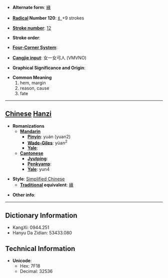 * '''Alternate form''': [[緣]]

* '''[[Wiktionary:Chinese radical index| Radical]] Number 120''': [[Wiktionary:Chinese radical index 纟|纟]]+9 strokes

* '''[[Wiktionary:Chinese total strokes index|Stroke number]]''': [[Wiktionary:Chinese total strokes index 12|12]]

* '''Stroke order''': 

* '''[[Wiktionary:Chinese four corner index|Four-Corner System]]''': 

* '''[[Wiktionary:Chinese Cangjie index|Cangjie input]]''': 女一女弓人 (VMVNO)

* '''Graphical Significance and Origin''': 

* '''Common Meaning'''
*#hem, margin
*# reason, cause
*# fate


----

== [[Chinese]] [[Hanzi]] ==

* '''Romanizations'''
** '''[[Mandarin]]'''
*** '''[[Pinyin]]''': yuán (yuan2)
*** '''[[Wade-Giles]]''': yüan<sup>2</sup>
*** '''[[Yale]]''': 
** '''[[Cantonese]]'''
*** '''[[Jyutping]]''':
*** '''[[Penkyamp]]''': 
*** '''[[Yale]]''': yun4

* '''Style''': [[Simplified Chinese]] 
** '''[[Traditional Chinese|Traditional]] equivalent''': [[緣]]

* '''Other info''': 

----

== Dictionary Information ==

* KangXi: 0944.251
* Hanyu Da Zidian: 53433.080

== Technical Information ==

* '''Unicode''':
** Hex: 7F18
** Decimal: 32536